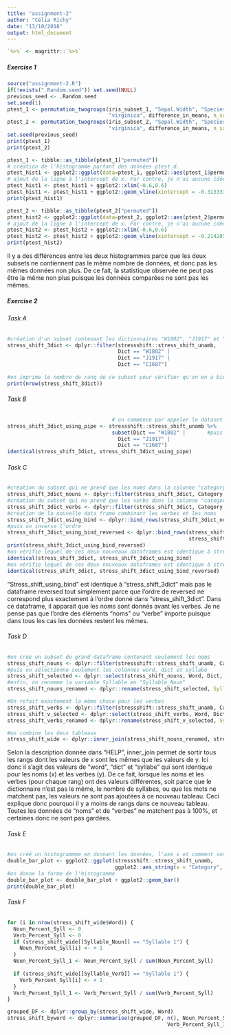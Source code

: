 ```yaml
---
title: "assignment-2"
author: "Célia Richy"
date: "13/10/2018"
output: html_document
---
```

```r
`%>%` <- magrittr::`%>%`
```


##### Exercise 1


```r
source("assignment-2.R")
if(!exists(".Random.seed")) set.seed(NULL)
previous_seed <- .Random.seed
set.seed(1)
ptest_1 <- permutation_twogroups(iris_subset_1, "Sepal.Width", "Species", "versicolor",
                                 "virginica", difference_in_means, n_samples=9999)
ptest_2 <- permutation_twogroups(iris_subset_2, "Sepal.Width", "Species", "versicolor",
                                 "virginica", difference_in_means, n_samples=9999)
set.seed(previous_seed)
print(ptest_1)
print(ptest_2)
```
```r
ptest_1 <- tibble::as_tibble(ptest_1["permuted"])
# création de l'histogramme partant des données ptest_d.
ptest_hist1 <- ggplot2::ggplot(data=ptest_1, ggplot2::aes(ptest_1$permuted)) + ggplot2::geom_histogram()
# ajout de la ligne à l'intercept de x. Par contre, je n'ai aucune idée de la signification de #cet intercept.
ptest_hist1 <- ptest_hist1 + ggplot2::xlim(-0.6,0.6)
ptest_hist1 <- ptest_hist1 + ggplot2::geom_vline(xintercept = -0.3133333)
print(ptest_hist1)

ptest_2 <- tibble::as_tibble(ptest_2["permuted"])
ptest_hist2 <- ggplot2::ggplot(data=ptest_2, ggplot2::aes(ptest_2$permuted)) + ggplot2::geom_histogram()
# ajout de la ligne à l'intercept de x. Par contre, je n'ai aucune idée de la signification de #cet intercept.
ptest_hist2 <- ptest_hist2 + ggplot2::xlim(-0.6,0.6)
ptest_hist2 <- ptest_hist2 + ggplot2::geom_vline(xintercept = -0.2142857)
print(ptest_hist2)
```
Il y a des différences entre les deux histogrammes parce que les deux subsets ne contiennent pas le même nombre de données, et donc pas les mêmes données non plus. De ce fait, la statistique observée ne peut pas être la même non plus puisque les données comparées ne sont pas les mêmes.


##### Exercise 2

###### Task A

```r
#création d'un subset contenant les dictionnaires "W1802", "J1917" et "C1687" grâce à l'opérateur "ou"
stress_shift_3dict <- dplyr::filter(stressshift::stress_shift_unamb, 
                                    Dict == "W1802" |
                                    Dict == "J1917" |  
                                    Dict == "C1687")
                                
#on imprime le nombre de rang de ce subset pour vérifier qu'on en a bien 451
print(nrow(stress_shift_3dict))
```


###### Task B

```r
                                  # on commence par appeler le dataset en question
stress_shift_3dict_using_pipe <- stressshift::stress_shift_unamb %>%
                                  subset(Dict == "W1802" |       #puis on crée le subset
                                    Dict == "J1917" |  
                                    Dict == "C1687")
identical(stress_shift_3dict, stress_shift_3dict_using_pipe)                                 
```

###### Task C

```r
#création du subset qui ne prend que les noms dans la colonne "category"
stress_shift_3dict_nouns <- dplyr::filter(stress_shift_3dict, Category == "Noun")
#création du subset qui ne prend que les verbs dans la colonne "category"
stress_shift_3dict_verbs <- dplyr::filter(stress_shift_3dict, Category == "Verb")
#création de la nouvelle data frame combinant les verbes et les noms
stress_shift_3dict_using_bind <- dplyr::bind_rows(stress_shift_3dict_nouns, stress_shift_3dict_verbs)
#puis on inverse l'ordre
stress_shift_3dict_using_bind_reversed <- dplyr::bind_rows(stress_shift_3dict_verbs,
                                                           stress_shift_3dict_nouns)
print(stress_shift_3dict_using_bind_reversed)
#on vérifie lequel de ces deux nouveaux dataframes est identique à stress_shift_3dict
identical(stress_shift_3dict, stress_shift_3dict_using_bind)
#on vérifie lequel de ces deux nouveaux dataframes est identique à stress_shift_3dict
identical(stress_shift_3dict, stress_shift_3dict_using_bind_reversed)
```
"Stress_shift_using_bind" est identique à "stress_shift_3dict" mais pas le dataframe reversed tout simplement parce que l'ordre de reversed ne correspond plus exactement à l'ordre donné dans "stress_shift_3dict". Dans ce dataframe, il apparait que les noms sont donnés avant les verbes.
Je ne pense pas que l'ordre des éléments "noms" ou "verbe" importe puisque dans tous les cas les données restent les mêmes.

###### Task D

```r
#on crée un subset du grand dataframe contenant seulement les noms
stress_shift_nouns <- dplyr::filter(stressshift::stress_shift_unamb, Category == "Noun")
#puis on sélectionne seulement les colonnes word, dict et syllabe
stress_shift_selected <- dplyr::select(stress_shift_nouns, Word, Dict, Syllable)
#enfin, on renomme la variable Syllable en "Syllable_Noun"
stress_shift_nouns_renamed <- dplyr::rename(stress_shift_selected, Syllable_Noun = Syllable)

#On refait exactement la même chose pour les verbes
stress_shift_verbs <- dplyr::filter(stressshift::stress_shift_unamb, Category == "Verb")
stress_shift_v_selected <- dplyr::select(stress_shift_verbs, Word, Dict, Syllable)
stress_shift_verbs_renamed <- dplyr::rename(stress_shift_v_selected, Syllable_Verb = Syllable)

#on combine les deux tableaux
stress_shift_wide <- dplyr::inner_join(stress_shift_nouns_renamed, stress_shift_verbs_renamed)
```

Selon la description donnée dans "HELP", inner_join permet de sortir tous les rangs dont les valeurs de x sont les mêmes que les valeurs de y. Ici donc il s'agit des valeurs de "word", "dict" et "syllabe" qui sont identique pour les noms (x) et les verbes (y). De ce fait, lorsque les noms et les verbes (pour chaque rang) ont des valeurs différentes, soit parce que le dictionnaire n'est pas le même, le nombre de syllabes, ou que les mots ne matchent pas, les valeurs ne sont pas ajoutées à ce nouveau tableau. Ceci explique donc pourquoi il y a moins de rangs dans ce nouveau tableau. Toutes les données de "noms" et de "verbes" ne matchent pas à 100%, et certaines donc ne sont pas gardées.

###### Task E

```r
#on créé un histogrammme en donnant les données, l'axe x et comment sont remplies les barres
double_bar_plot <- ggplot2::ggplot(stressshift::stress_shift_unamb,
                                   ggplot2::aes_string(x = "Category", fill = "Syllable"))
#on donne la forme de l'histogramme
double_bar_plot <- double_bar_plot + ggplot2::geom_bar()
print(double_bar_plot)
```

###### Task F

```r

for (i in nrow(stress_shift_wide$Word)) {
  Noun_Percent_Syll <- 0
  Verb_Percent_Syll <- 0
  if (stress_shift_wide[[Syllable_Noun]] == "Syllable 1") {
    Noun_Percent_Syll[i] <- + 1
  }
  Noun_Percent_Syll_1 <- Noun_Percent_Syll / sum(Noun_Percent_Syll)
  
  if (stress_shift_wide[[Syllable_Verb]] == "Syllable 1") {
    Verb_Percent_Syll[i] <- + 1
  }
  Verb_Percent_Syll_1 <- Verb_Percent_Syll / sum(Verb_Percent_Syll)
}

grouped_DF <- dplyr::group_by(stress_shift_wide, Word)
stress_shift_byword <- dplyr::summarise(grouped_DF, n(), Noun_Percent_Syll_1,
                                                    Verb_Percent_Syll_1)

```







